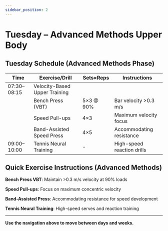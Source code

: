 ```yaml
---
sidebar_position: 2
---
```



<WorkoutNav weekNumber={8} />

# Tuesday – Advanced Methods Upper Body

## Tuesday Schedule (Advanced Methods Phase)

| Time | Exercise/Drill | Sets×Reps | Instructions |
|------|---------------|-----------|--------------|
| 07:30–08:15 | Velocity-Based Upper Training | | |
| | Bench Press (VBT) | 5×3 @ 90% | Bar velocity >0.3 m/s |
| | Speed Pull-ups | 4×3 | Maximum velocity focus |
| | Band-Assisted Speed Press | 4×5 | Accommodating resistance |
| 09:00–10:00 | Tennis Neural Training | - | High-speed reaction drills |

## Quick Exercise Instructions (Advanced Methods)

**Bench Press VBT**: Maintain >0.3 m/s velocity at 90% loads

**Speed Pull-ups**: Focus on maximum concentric velocity

**Band-Assisted Press**: Accommodating resistance for speed development

**Tennis Neural Training**: High-speed serves and reaction training

---

**Use the navigation above to move between days and weeks.**
